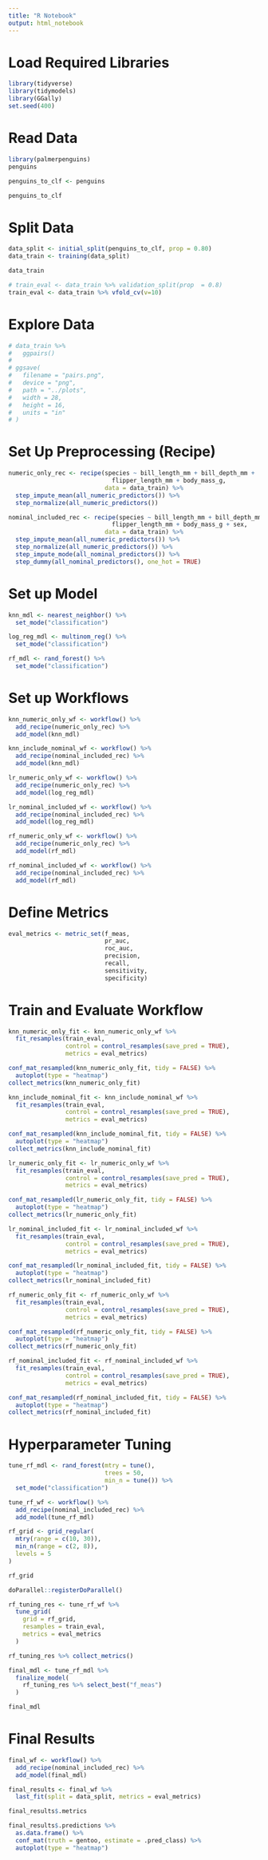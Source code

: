 ```yaml
---
title: "R Notebook"
output: html_notebook
---
```


# Load Required Libraries

```r
library(tidyverse)
library(tidymodels)
library(GGally)
set.seed(400)
```

# Read Data

```r
library(palmerpenguins)
penguins
```

```r
penguins_to_clf <- penguins

penguins_to_clf
```

# Split Data

```r
data_split <- initial_split(penguins_to_clf, prop = 0.80)
data_train <- training(data_split)

data_train
```

```r
# train_eval <- data_train %>% validation_split(prop  = 0.8)
train_eval <- data_train %>% vfold_cv(v=10)
```

# Explore Data

```r
# data_train %>%
#   ggpairs()
# 
# ggsave(
#   filename = "pairs.png",
#   device = "png",
#   path = "../plots",
#   width = 28,
#   height = 16,
#   units = "in"
# )
```

# Set Up Preprocessing (Recipe)

```r
numeric_only_rec <- recipe(species ~ bill_length_mm + bill_depth_mm + 
                             flipper_length_mm + body_mass_g, 
                           data = data_train) %>%
  step_impute_mean(all_numeric_predictors()) %>%
  step_normalize(all_numeric_predictors())
```

```r
nominal_included_rec <- recipe(species ~ bill_length_mm + bill_depth_mm + 
                             flipper_length_mm + body_mass_g + sex, 
                           data = data_train) %>%
  step_impute_mean(all_numeric_predictors()) %>%
  step_normalize(all_numeric_predictors()) %>%
  step_impute_mode(all_nominal_predictors()) %>%
  step_dummy(all_nominal_predictors(), one_hot = TRUE)
```

# Set up Model

```r
knn_mdl <- nearest_neighbor() %>%
  set_mode("classification")
```

```r
log_reg_mdl <- multinom_reg() %>%
  set_mode("classification")
```

```r
rf_mdl <- rand_forest() %>%
  set_mode("classification")
```

# Set up Workflows

```r
knn_numeric_only_wf <- workflow() %>%
  add_recipe(numeric_only_rec) %>%
  add_model(knn_mdl)
```

```r
knn_include_nominal_wf <- workflow() %>%
  add_recipe(nominal_included_rec) %>%
  add_model(knn_mdl)
```

```r
lr_numeric_only_wf <- workflow() %>%
  add_recipe(numeric_only_rec) %>%
  add_model(log_reg_mdl)
```

```r
lr_nominal_included_wf <- workflow() %>%
  add_recipe(nominal_included_rec) %>%
  add_model(log_reg_mdl)
```

```r
rf_numeric_only_wf <- workflow() %>%
  add_recipe(numeric_only_rec) %>%
  add_model(rf_mdl)
```

```r
rf_nominal_included_wf <- workflow() %>%
  add_recipe(nominal_included_rec) %>%
  add_model(rf_mdl)
```

# Define Metrics

```r
eval_metrics <- metric_set(f_meas,
                           pr_auc, 
                           roc_auc,
                           precision, 
                           recall,
                           sensitivity,
                           specificity)
```

# Train and Evaluate Workflow

```r
knn_numeric_only_fit <- knn_numeric_only_wf %>%
  fit_resamples(train_eval, 
                control = control_resamples(save_pred = TRUE),
                metrics = eval_metrics)

conf_mat_resampled(knn_numeric_only_fit, tidy = FALSE) %>%
  autoplot(type = "heatmap")
collect_metrics(knn_numeric_only_fit)
```

```r
knn_include_nominal_fit <- knn_include_nominal_wf %>%
  fit_resamples(train_eval, 
                control = control_resamples(save_pred = TRUE),
                metrics = eval_metrics)

conf_mat_resampled(knn_include_nominal_fit, tidy = FALSE) %>%
  autoplot(type = "heatmap")
collect_metrics(knn_include_nominal_fit)
```

```r
lr_numeric_only_fit <- lr_numeric_only_wf %>%
  fit_resamples(train_eval, 
                control = control_resamples(save_pred = TRUE),
                metrics = eval_metrics)

conf_mat_resampled(lr_numeric_only_fit, tidy = FALSE) %>%
  autoplot(type = "heatmap")
collect_metrics(lr_numeric_only_fit)
```

```r
lr_nominal_included_fit <- lr_nominal_included_wf %>%
  fit_resamples(train_eval, 
                control = control_resamples(save_pred = TRUE),
                metrics = eval_metrics)

conf_mat_resampled(lr_nominal_included_fit, tidy = FALSE) %>%
  autoplot(type = "heatmap")
collect_metrics(lr_nominal_included_fit)
```

```r
rf_numeric_only_fit <- rf_numeric_only_wf %>%
  fit_resamples(train_eval, 
                control = control_resamples(save_pred = TRUE),
                metrics = eval_metrics)

conf_mat_resampled(rf_numeric_only_fit, tidy = FALSE) %>%
  autoplot(type = "heatmap")
collect_metrics(rf_numeric_only_fit)
```

```r
rf_nominal_included_fit <- rf_nominal_included_wf %>%
  fit_resamples(train_eval, 
                control = control_resamples(save_pred = TRUE),
                metrics = eval_metrics)

conf_mat_resampled(rf_nominal_included_fit, tidy = FALSE) %>%
  autoplot(type = "heatmap")
collect_metrics(rf_nominal_included_fit)
```

# Hyperparameter Tuning

```r
tune_rf_mdl <- rand_forest(mtry = tune(),
                           trees = 50,
                           min_n = tune()) %>%
  set_mode("classification")
```

```r
tune_rf_wf <- workflow() %>%
  add_recipe(nominal_included_rec) %>%
  add_model(tune_rf_mdl)
```

```r
rf_grid <- grid_regular(
  mtry(range = c(10, 30)),
  min_n(range = c(2, 8)),
  levels = 5
)

rf_grid
```

```r
doParallel::registerDoParallel()

rf_tuning_res <- tune_rf_wf %>%
  tune_grid(
    grid = rf_grid,
    resamples = train_eval,
    metrics = eval_metrics
  )

rf_tuning_res %>% collect_metrics()
```

```r
final_mdl <- tune_rf_mdl %>%
  finalize_model(
    rf_tuning_res %>% select_best("f_meas")
  )

final_mdl
```

# Final Results

```r
final_wf <- workflow() %>%
  add_recipe(nominal_included_rec) %>%
  add_model(final_mdl)
```

```r
final_results <- final_wf %>%
  last_fit(split = data_split, metrics = eval_metrics)
```

```r
final_results$.metrics
```

```r
final_results$.predictions %>%
  as.data.frame() %>%
  conf_mat(truth = gentoo, estimate = .pred_class) %>%
  autoplot(type = "heatmap")
```
